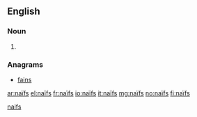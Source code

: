 {{also|naifs}}
==English==

===Noun===
{{head|en|noun plural form}}

# {{plural of|naïf|lang=en}}

===Anagrams===
* [[fains#English|fains]]

[[Category:English terms spelled with Ï|naifs]]

[[ar:naïfs]]
[[el:naïfs]]
[[fr:naïfs]]
[[io:naïfs]]
[[it:naïfs]]
[[mg:naïfs]]
[[no:naïfs]]
[[fi:naïfs]]